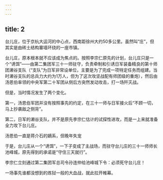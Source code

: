 ```yaml
---
---
---
```

title: 2
---



台儿庄，位于京杭大运河的中心点，西南距徐州大约50多公里。虽然叫“庄”，但其实是由砖土结构寨墙环绕的一座市镇。

台儿庄，原本根本就不应该成为焦点的。按照李宗仁原先的计划，台儿庄只是一个“诱饵”——由第二集团军三十一师驻守，负责牵制和引诱日军装备精良的第十师团濑谷支队（“支队”为日军非常设单位，主要是为了完成一项特定任务而组建。当时濑谷支队的总兵力大约为1万人，但为了这次攻坚战配有师团级的重炮），然后由汤恩伯率领的中央军第二十军团从侧后方突然发动攻击，打一场歼灭战。

但是，当时情况发生了两个变化。

第一，汤恩伯军团并没有按照事先的约定，在三十一师与日军接火后“不顾一切，马上抄袭敌之侧背”。

第二，日军的濑谷支队，并不是原先李宗仁估计的试探性进攻，而是一上来就准备全力攻下台儿庄。

汤恩伯一直是蒋介石的嫡系，但晚年失宠



于是，台儿庄从一个“诱饵”，一下子变成了主战场，而驻守台儿庄的三十一师师长池峰城，原先得到的承诺是“守住三天就行”。

李宗仁立刻通过第二集团军总司令孙连仲给池峰城下令：必须死守台儿庄！

一场事先谁都没想到的炼狱一般的大血战，就此拉开帷幕。